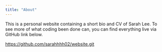 ```yaml
---
title: "About"
---
```


This is a personal website containing a short bio and CV of Sarah Lee. To see more of what coding been done can, you can find everything live via GitHub link below.

<https://github.com/sarahhhh02/website.git>
